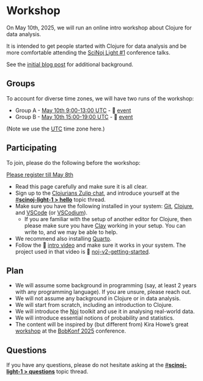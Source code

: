 # Workshop

On May 10th, 2025, we will run an online intro workshop about Clojure for data analysis.

It is intended to get people started with Clojure for data analysis and be more comfortable attending the [SciNoj Light #1](https://scicloj.github.io/scinoj-light-1/) conference talks.

See the [initial blog post]((https://scicloj.github.io/blog/data-analyis-with-clojure-free-workshop-may-10th-initial-survey/)) for additional background.

## Groups

To account for diverse time zones, we will have two runs of the workshop:

- Group A - [May 10th 9:00-13:00 UTC](https://time.is/09:00_10_MAY_2025_in_UTC) - 📅 [event](https://clojureverse.org/t/scinoj-light-1-prep-workshop-data-analysis-in-clojure-group-a/)
- Group B - [May 10th 15:00-19:00 UTC](https://time.is/15:00_10_MAY_2025_in_UTC) - 📅 [event](https://clojureverse.org/t/scinoj-light-1-prep-workshop-data-analysis-in-clojure-group-b/11370)

(Note we use the [UTC](https://time.is/UTC) time zone here.)

## Participating

To join, please do the following before the workshop:

<a class="btn btn-success btn-lg px-4 mb-2 rounded" href="https://forms.gle/HYjqi5V26Aiv7cu67" role="button">Please register till May 8th</a>

* Read this page carefully and make sure it is all clear.
* Sign up to the [Clojurians Zulip chat](https://scicloj.github.io/docs/community/chat/), and introduce yourself at the [#**scinoj-light-1 > hello**](https://clojurians.zulipchat.com/#narrow/channel/479601-scinoj-light-1/topic/hello/) topic thread.
* Make sure you have the following installed in your system: [Git](https://git-scm.com/), [Clojure](https://clojure.org/guides/install_clojure), and [VSCode](https://code.visualstudio.com/) (or [VSCodium](https://vscodium.com/)).
  * If you are familiar with the setup of another editor for Clojure, then please make sure you have [Clay](https://scicloj.github.io/clay/) working in your setup. You can write to, and we may be able to help.
* We recommend also installing [Quarto](https://quarto.org/).
* Follow the 🎥 [intro video](https://www.youtube.com/watch?v=B1yPkpyiEEs) and make sure it works in your system. The project used in that video is 🔗 [noj-v2-getting-started](https://github.com/scicloj/noj-v2-getting-started).

## Plan

- We will assume some background in programming (say, at least 2 years with any programming language). If you are unsure, please reach out.
- We will not assume any background in Clojure or in data analysis.
- We will start from scratch, including an introduction to Clojure.
- We will introduce the [Noj](https://scicloj.github.io/noj/) toolkit and use it in analysing real-world data.
- We will introduce essential notions of probability and statistics.
- The content will be inspired by (but different from) Kira Howe's great [workshop](https://bobkonf.de/2025/howe.html) at the [BobKonf 2025](https://bobkonf.de/2025/en/) conference.

## Questions

If you have any questions, please do not hesitate asking at the [#**scinoj-light-1 > questions**](https://clojurians.zulipchat.com/#narrow/channel/479601-scinoj-light-1/topic/questions/) topic thread.

